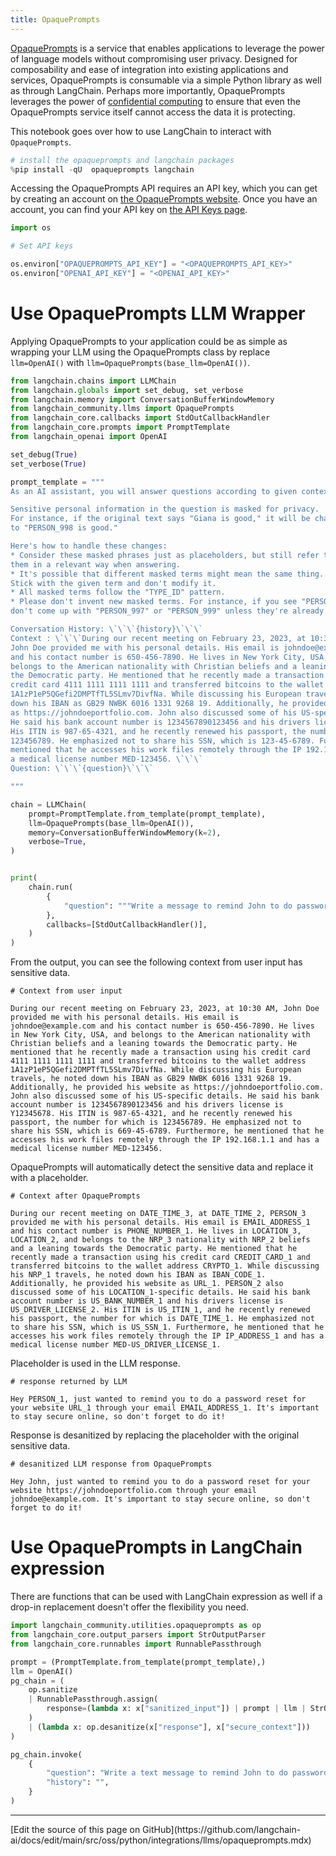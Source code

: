 ```yaml
---
title: OpaquePrompts
---
```


[OpaquePrompts](https://opaqueprompts.readthedocs.io/en/latest/) is a service that enables applications to leverage the power of language models without compromising user privacy. Designed for composability and ease of integration into existing applications and services, OpaquePrompts is consumable via a simple Python library as well as through LangChain. Perhaps more importantly, OpaquePrompts leverages the power of [confidential computing](https://en.wikipedia.org/wiki/Confidential_computing) to ensure that even the OpaquePrompts service itself cannot access the data it is protecting.

This notebook goes over how to use LangChain to interact with `OpaquePrompts`.

```python
# install the opaqueprompts and langchain packages
%pip install -qU  opaqueprompts langchain
```

Accessing the OpaquePrompts API requires an API key, which you can get by creating an account on [the OpaquePrompts website](https://opaqueprompts.opaque.co/). Once you have an account, you can find your API key on [the API Keys page](https:opaqueprompts.opaque.co/api-keys).

```python
import os

# Set API keys

os.environ["OPAQUEPROMPTS_API_KEY"] = "<OPAQUEPROMPTS_API_KEY>"
os.environ["OPENAI_API_KEY"] = "<OPENAI_API_KEY>"
```

# Use OpaquePrompts LLM Wrapper

Applying OpaquePrompts to your application could be as simple as wrapping your LLM using the OpaquePrompts class by replace `llm=OpenAI()` with `llm=OpaquePrompts(base_llm=OpenAI())`.

```python
from langchain.chains import LLMChain
from langchain.globals import set_debug, set_verbose
from langchain.memory import ConversationBufferWindowMemory
from langchain_community.llms import OpaquePrompts
from langchain_core.callbacks import StdOutCallbackHandler
from langchain_core.prompts import PromptTemplate
from langchain_openai import OpenAI

set_debug(True)
set_verbose(True)

prompt_template = """
As an AI assistant, you will answer questions according to given context.

Sensitive personal information in the question is masked for privacy.
For instance, if the original text says "Giana is good," it will be changed
to "PERSON_998 is good."

Here's how to handle these changes:
* Consider these masked phrases just as placeholders, but still refer to
them in a relevant way when answering.
* It's possible that different masked terms might mean the same thing.
Stick with the given term and don't modify it.
* All masked terms follow the "TYPE_ID" pattern.
* Please don't invent new masked terms. For instance, if you see "PERSON_998,"
don't come up with "PERSON_997" or "PERSON_999" unless they're already in the question.

Conversation History: \`\`\`{history}\`\`\`
Context : \`\`\`During our recent meeting on February 23, 2023, at 10:30 AM,
John Doe provided me with his personal details. His email is johndoe@example.com
and his contact number is 650-456-7890. He lives in New York City, USA, and
belongs to the American nationality with Christian beliefs and a leaning towards
the Democratic party. He mentioned that he recently made a transaction using his
credit card 4111 1111 1111 1111 and transferred bitcoins to the wallet address
1A1zP1eP5QGefi2DMPTfTL5SLmv7DivfNa. While discussing his European travels, he noted
down his IBAN as GB29 NWBK 6016 1331 9268 19. Additionally, he provided his website
as https://johndoeportfolio.com. John also discussed some of his US-specific details.
He said his bank account number is 1234567890123456 and his drivers license is Y12345678.
His ITIN is 987-65-4321, and he recently renewed his passport, the number for which is
123456789. He emphasized not to share his SSN, which is 123-45-6789. Furthermore, he
mentioned that he accesses his work files remotely through the IP 192.168.1.1 and has
a medical license number MED-123456. \`\`\`
Question: \`\`\`{question}\`\`\`

"""

chain = LLMChain(
    prompt=PromptTemplate.from_template(prompt_template),
    llm=OpaquePrompts(base_llm=OpenAI()),
    memory=ConversationBufferWindowMemory(k=2),
    verbose=True,
)


print(
    chain.run(
        {
            "question": """Write a message to remind John to do password reset for his website to stay secure."""
        },
        callbacks=[StdOutCallbackHandler()],
    )
)
```

From the output, you can see the following context from user input has sensitive data.

```
# Context from user input

During our recent meeting on February 23, 2023, at 10:30 AM, John Doe provided me with his personal details. His email is johndoe@example.com and his contact number is 650-456-7890. He lives in New York City, USA, and belongs to the American nationality with Christian beliefs and a leaning towards the Democratic party. He mentioned that he recently made a transaction using his credit card 4111 1111 1111 1111 and transferred bitcoins to the wallet address 1A1zP1eP5QGefi2DMPTfTL5SLmv7DivfNa. While discussing his European travels, he noted down his IBAN as GB29 NWBK 6016 1331 9268 19. Additionally, he provided his website as https://johndoeportfolio.com. John also discussed some of his US-specific details. He said his bank account number is 1234567890123456 and his drivers license is Y12345678. His ITIN is 987-65-4321, and he recently renewed his passport, the number for which is 123456789. He emphasized not to share his SSN, which is 669-45-6789. Furthermore, he mentioned that he accesses his work files remotely through the IP 192.168.1.1 and has a medical license number MED-123456.
```

OpaquePrompts will automatically detect the sensitive data and replace it with a placeholder.

```
# Context after OpaquePrompts

During our recent meeting on DATE_TIME_3, at DATE_TIME_2, PERSON_3 provided me with his personal details. His email is EMAIL_ADDRESS_1 and his contact number is PHONE_NUMBER_1. He lives in LOCATION_3, LOCATION_2, and belongs to the NRP_3 nationality with NRP_2 beliefs and a leaning towards the Democratic party. He mentioned that he recently made a transaction using his credit card CREDIT_CARD_1 and transferred bitcoins to the wallet address CRYPTO_1. While discussing his NRP_1 travels, he noted down his IBAN as IBAN_CODE_1. Additionally, he provided his website as URL_1. PERSON_2 also discussed some of his LOCATION_1-specific details. He said his bank account number is US_BANK_NUMBER_1 and his drivers license is US_DRIVER_LICENSE_2. His ITIN is US_ITIN_1, and he recently renewed his passport, the number for which is DATE_TIME_1. He emphasized not to share his SSN, which is US_SSN_1. Furthermore, he mentioned that he accesses his work files remotely through the IP IP_ADDRESS_1 and has a medical license number MED-US_DRIVER_LICENSE_1.
```

Placeholder is used in the LLM response.

```
# response returned by LLM

Hey PERSON_1, just wanted to remind you to do a password reset for your website URL_1 through your email EMAIL_ADDRESS_1. It's important to stay secure online, so don't forget to do it!
```

Response is desanitized by replacing the placeholder with the original sensitive data.

```
# desanitized LLM response from OpaquePrompts

Hey John, just wanted to remind you to do a password reset for your website https://johndoeportfolio.com through your email johndoe@example.com. It's important to stay secure online, so don't forget to do it!
```

# Use OpaquePrompts in LangChain expression

There are functions that can be used with LangChain expression as well if a drop-in replacement doesn't offer the flexibility you need.

```python
import langchain_community.utilities.opaqueprompts as op
from langchain_core.output_parsers import StrOutputParser
from langchain_core.runnables import RunnablePassthrough

prompt = (PromptTemplate.from_template(prompt_template),)
llm = OpenAI()
pg_chain = (
    op.sanitize
    | RunnablePassthrough.assign(
        response=(lambda x: x["sanitized_input"]) | prompt | llm | StrOutputParser(),
    )
    | (lambda x: op.desanitize(x["response"], x["secure_context"]))
)

pg_chain.invoke(
    {
        "question": "Write a text message to remind John to do password reset for his website through his email to stay secure.",
        "history": "",
    }
)
```

---

<Callout icon="pen-to-square" iconType="regular">
  [Edit the source of this page on GitHub](https://github.com/langchain-ai/docs/edit/main/src/oss/python/integrations/llms/opaqueprompts.mdx)
</Callout>
